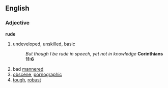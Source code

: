 ==English==
===Adjective===
'''rude'''
#undeveloped, unskilled, basic
#:''But though I be rude in speech, yet not in knowledge'' '''Corinthians 11:6'''
#bad [[manner]]ed
#[[obscene]], [[pornographic]]
#[[tough]], [[robust]]
